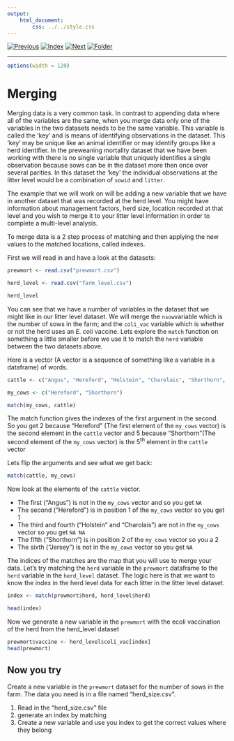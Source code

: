 ```yaml
---
output:
    html_document:
        css: ../../style.css
---
```


[![Previous](../../img/previous.png)](lesson5_2.html)
[![Index](../../img/home.png)](../../index.html)
[![Next](../../img/next.png)](../lesson6/lesson6_1.html)
[![Folder](../../img/folder.png)](./)

---

```r
options(width = 120)
```
# Merging

Merging data is a very common task. In contrast to appending data
where all of the variables are the same, when you merge data only one
of the variables in the two datasets needs to be the same
variable. This variable is called the 'key' and is means of
identifying observations in the dataset. This 'key' may be unique like
an animal identifier or may identify groups like a herd identifier. In
the preweaning mortality dataset that we have been working with there
is no single variable that uniquely identifies a single observation
because sows can be in the dataset more then once over several
parities. In this dataset the 'key' the individual observations at the
litter level would be a combination of `sowid` and `litter`.

The example that we will work on will be adding a new variable that we
have in another dataset that was recorded at the herd level. You might
have information about management factors, herd size, location
recorded at that level and you wish to merge it to your litter level
information in order to complete a multi-level analysis.

To merge data is a 2 step process of matching and then applying the
new values to the matched locations, called indexes.

First we will read in and have a look at the datasets:

```r

prewmort <- read.csv("prewmort.csv")

herd_level <- read.csv("farm_level.csv")

herd_level

```

You can see that we have a number of variables in the dataset that we
might like in our litter level dataset. We will merge the
`nsow`variable which is the number of sows in the farm; and the
`coli_vac` variable which is whether or not the herd uses an *E. coli*
vaccine. Lets explore the `match` function on something a little
smaller before we use it to match the `herd` variable between the two
datasets above.

Here is a vector (A vector is a sequence of something like a variable
in a dataframe) of words.

```r

cattle <- c("Angus", "Hereford", "Holstein", "Charolais", "Shorthorn", "Jersey")

my_cows <- c("Hereford", "Shorthorn")

match(my_cows, cattle)
```

The match function gives the indexes of the first argument in the
second. So you get 2 because "Hereford" (The first element of the
`my_cows` vector) is the second element in the `cattle` vector and 5
because "Shorthorn"(The second element of the `my_cows` vector) is the
5^th^ element in the `cattle` vector

Lets flip the arguments and see what we get back:

```r

match(cattle, my_cows)

```

Now look at the elements of the `cattle` vector.

* The first ("Angus") is not in the `my_cows` vector and so you get
  `NA`
* The second ("Hereford") is in position 1 of the `my_cows` vector so
  you get 1
* The third and fourth ("Holstein" and "Charolais") are not in the
  `my_cows` vector so you get `NA NA`
* The fifth ("Shorthorn") is in position 2 of the `my_cows` vector so
  you a 2
* The sixth ("Jersey") is not in the `my_cows` vector so you get `NA`

The indices of the matches are the map that you will use to merge your
data. Let's try matching the `herd` variable in the `prewmort`
dataframe to the `herd` variable in the `herd_level` dataset. The
logic here is that we want to know the index in the herd level data
for each litter in the litter level dataset.

```r

index <- match(prewmort$herd, herd_level$herd)

head(index)
```

Now we generate a new variable in the `prewmort` with the ecoli
vaccination of the herd from the herd_level dataset

```r

prewmort$vaccine <- herd_level$coli_vac[index]
head(prewmort)

```

## Now you try

Create a new variable in the `prewmort` dataset for the number of sows in the farm. The data you need is in a file named "herd_size.csv".

1. Read in the "herd_size.csv" file
2. generate an index by matching
3. Create a new variable and use you index to get the correct values where they belong

